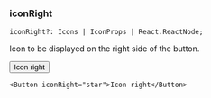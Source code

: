 
### iconRight

```
iconRight?: Icons | IconProps | React.ReactNode;
```

Icon to be displayed on the right side of the button.

<Button iconRight="star">Icon right</Button>

```tsx
<Button iconRight="star">Icon right</Button>
```
